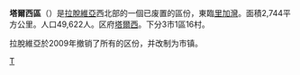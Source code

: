{{Infobox settlement
| name                    = 塔爾西區
| native_name             = Talsu rajons
| native_name_lang        = lv
| settlement_type         = [[拉脫維亞行政區劃|區]]
| image_map               = Latvia-Talsi.png
| map_caption             = 塔爾西區在拉脫維亞的位置
| subdivision_type        = 国家
| subdivision_name        = [[拉脫維亞|拉脫維亞]]
| unit_pref               = Metric
| area_total_km2          = 2,744
| population_total        = 49,662
| population_density_km2  = auto
| website                 = 
}}
'''塔爾西區'''（{{lang-lv|Talsu rajons}}）是[[拉脫維亞|拉脫維亞]]西北部的一個已废置的區份，東臨[[里加灣|里加灣]]。面積2,744平方公里。人口49,622人。区府[[塔爾西|塔爾西]]。下分3市1區16村。

拉脫維亞於2009年撤销了所有的区份，并改制为市镇。

[[Category:拉脫維亞區份|T]]